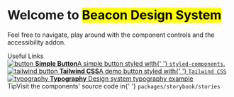 
<Meta title="Example/Introduction" />

<style>
  {`
    .subheading {
      --mediumdark: '#999999';
      font-weight: 900;
      font-size: 13px;
      color: #999;
      letter-spacing: 6px;
      line-height: 24px;
      text-transform: uppercase;
      margin-bottom: 12px;
      margin-top: 40px;
    }

    .link-list {
      display: grid;
      grid-template-columns: 1fr;
      grid-template-rows: 1fr;
      row-gap: 10px;
    }

    @media (min-width: 620px) {
      .link-list {
        row-gap: 20px;
        column-gap: 20px;
        grid-template-columns: 1fr 1fr;
      }
    }

    @media all and (-ms-high-contrast:none) {
    .link-list {
        display: -ms-grid;
        -ms-grid-columns: 1fr 1fr;
        -ms-grid-rows: 1fr 1fr;
      }
    }

    .link-item {
      display: block;
      padding: 20px 30px 20px 15px;
      border: 1px solid #00000010;
      border-radius: 5px;
      transition: background 150ms ease-out, border 150ms ease-out, transform 150ms ease-out;
      color: #333333;
      display: flex;
      align-items: flex-start;
    }

    .link-item:hover {
      border-color: #1EA7FD50;
      transform: translate3d(0, -3px, 0);
      box-shadow: rgba(0, 0, 0, 0.08) 0 3px 10px 0;
    }

    .link-item:active {
      border-color: #1EA7FD;
      transform: translate3d(0, 0, 0);
    }

    .link-item strong {
      font-weight: 700;
      display: block;
      margin-bottom: 2px;
    }

    .link-item img {
      height: 40px;
      width: 40px;
      margin-right: 15px;
      flex: none;
    }

    .link-item span {
      font-size: 14px;
      line-height: 20px;
    }

    .tip {
      display: inline-block;
      border-radius: 1em;
      font-size: 11px;
      line-height: 12px;
      font-weight: 700;
      background: #E7FDD8;
      color: #66BF3C;
      padding: 4px 12px;
      margin-right: 10px;
      vertical-align: top;
    }

    .tip-wrapper {
      font-size: 13px;
      line-height: 20px;
      margin-top: 40px;
      margin-bottom: 40px;
    }

    .tip-wrapper code {
      font-size: 12px;
      display: inline-block;
    }

    mark, .tagline {
      color: var(--colors-primary-500);
      background: transparent;
    }
  `}
</style>

<h1>
  Welcome to <mark>Beacon Design System</mark>
</h1>

Feel free to navigate, play around with the component controls and the accessibility addon.

<div className="subheading">Useful Links</div>

<div className="link-list">
  <a className="link-item" href="?path=/story/beacon-button--default">
    <img src={Button} alt="button" />
    <span>
      <strong>Simple Button</strong>A simple button styled with{' '}
      <code>styled-components</code>.
    </span>
  </a>
  <a className="link-item" href="?path=/story/beacon-tailwind-button--default">
    <img src={ButtonTailwind} alt="tailwind button" />
    <span>
      <strong>Tailwind CSS</strong>A demo button styled with{' '}
      <code>Tailwind CSS</code>
    </span>
  </a>
  <a className="link-item" href="?path=/story/beacon-typography--typography">
    <img src={Typography} alt="typography" />
    <span>
      <strong>Typography</strong>
      Design system typography example
    </span>
  </a>
</div>

<div className="tip-wrapper">
  <span className="tip">Tip</span>Visit the components' source code in{' '}
  <code>packages/storybook/stories</code>
</div>
